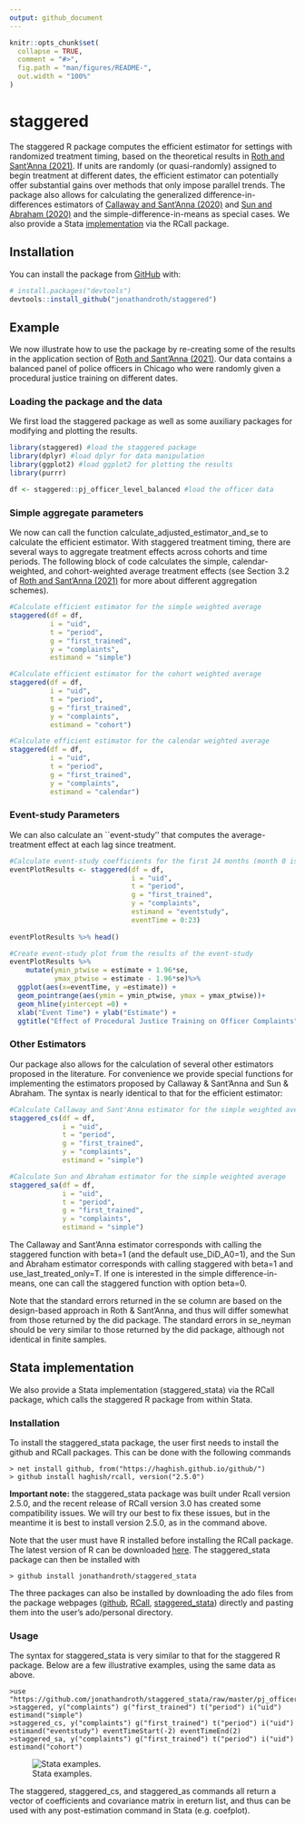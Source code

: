 ```yaml
---
output: github_document
---
```


<!-- README.md is generated from README.Rmd. Please edit that file -->
```r
knitr::opts_chunk$set(
  collapse = TRUE,
  comment = "#>",
  fig.path = "man/figures/README-",
  out.width = "100%"
)
```

# staggered

<!-- badges: start -->
<!-- badges: end -->

The staggered R package computes the efficient estimator for settings with randomized treatment timing, based on the theoretical results in [Roth and Sant'Anna (2021)](https://arxiv.org/pdf/2102.01291.pdf). If units are randomly (or quasi-randomly) assigned to begin treatment at different dates, the efficient estimator can potentially offer substantial gains over methods that only impose parallel trends. The package also allows for calculating the generalized difference-in-differences estimators of [Callaway and Sant'Anna (2020)](https://www.sciencedirect.com/science/article/pii/S0304407620303948?dgcid=author) and [Sun and Abraham (2020)](https://www.sciencedirect.com/science/article/abs/pii/S030440762030378X) and the simple-difference-in-means as special cases. We also provide a Stata [implementation](#stata-implementation) via the RCall package.

## Installation

You can install the package from [GitHub](https://github.com/) with:

``` r
# install.packages("devtools")
devtools::install_github("jonathandroth/staggered")
```
## Example

We now illustrate how to use the package by re-creating some of the results in the application section of [Roth and Sant'Anna (2021)](https://arxiv.org/pdf/2102.01291.pdf). Our data contains a balanced panel of police officers in Chicago who were randomly given a procedural justice training on different dates.

### Loading the package and the data

We first load the staggered package as well as some auxiliary packages for modifying and plotting the results.

```r
library(staggered) #load the staggered package
library(dplyr) #load dplyr for data manipulation
library(ggplot2) #load ggplot2 for plotting the results
library(purrr)

df <- staggered::pj_officer_level_balanced #load the officer data
```

### Simple aggregate parameters
We now can call the function calculate_adjusted_estimator_and_se to calculate the efficient estimator. With staggered treatment timing, there are several ways to aggregate treatment effects across cohorts and time periods. The following block of code calculates the simple, calendar-weighted, and cohort-weighted average treatment effects (see Section 3.2 of [Roth and Sant'Anna (2021)](https://arxiv.org/pdf/2102.01291.pdf) for more about different aggregation schemes).


```r
#Calculate efficient estimator for the simple weighted average
staggered(df = df, 
          i = "uid",
          t = "period",
          g = "first_trained",
          y = "complaints", 
          estimand = "simple")
```

```r
#Calculate efficient estimator for the cohort weighted average
staggered(df = df, 
          i = "uid",
          t = "period",
          g = "first_trained",
          y = "complaints", 
          estimand = "cohort") 
```

```r
#Calculate efficient estimator for the calendar weighted average
staggered(df = df, 
          i = "uid",
          t = "period",
          g = "first_trained",
          y = "complaints", 
          estimand = "calendar")
```


### Event-study Parameters
We can also calculate an ``event-study'' that computes the average-treatment effect at each lag since treatment.

```r
#Calculate event-study coefficients for the first 24 months (month 0 is instantaneous effect)
eventPlotResults <- staggered(df = df,         
                              i = "uid",
                              t = "period",
                              g = "first_trained",
                              y = "complaints", 
                              estimand = "eventstudy", 
                              eventTime = 0:23)
  
eventPlotResults %>% head()
```
```r
#Create event-study plot from the results of the event-study
eventPlotResults %>% 
    mutate(ymin_ptwise = estimate + 1.96*se,
           ymax_ptwise = estimate - 1.96*se)%>%
  ggplot(aes(x=eventTime, y =estimate)) +
  geom_pointrange(aes(ymin = ymin_ptwise, ymax = ymax_ptwise))+ 
  geom_hline(yintercept =0) +
  xlab("Event Time") + ylab("Estimate") +
  ggtitle("Effect of Procedural Justice Training on Officer Complaints")
```

### Other Estimators

Our package also allows for the calculation of several other estimators proposed in the literature. For convenience we provide special functions for implementing the estimators proposed by Callaway & Sant'Anna and Sun & Abraham. The syntax is nearly identical to that for the efficient estimator:

```r
#Calculate Callaway and Sant'Anna estimator for the simple weighted average
staggered_cs(df = df, 
             i = "uid",
             t = "period",
             g = "first_trained",
             y = "complaints", 
             estimand = "simple")
```

```r
#Calculate Sun and Abraham estimator for the simple weighted average
staggered_sa(df = df, 
             i = "uid",
             t = "period",
             g = "first_trained",
             y = "complaints", 
             estimand = "simple")
```



The Callaway and Sant'Anna estimator corresponds with calling the staggered function with beta=1 (and the default use_DiD_A0=1), and the Sun and Abraham estimator corresponds with calling staggered with beta=1 and use_last_treated_only=T. If one is interested in the simple difference-in-means, one can call the staggered function with option beta=0.

Note that the standard errors returned in the se column are based on the design-based approach in Roth & Sant'Anna, and thus will differ somewhat from those returned by the did package. The standard errors in se_neyman should be very similar to those returned by the did package, although not identical in finite samples. 


## Stata implementation

We also provide a Stata implementation (staggered_stata) via the RCall package, which calls the staggered R package from within Stata.

### Installation

To install the staggered_stata package, the user first needs to install the github and RCall packages. This can be done with the following commands
    
    > net install github, from("https://haghish.github.io/github/")
    > github install haghish/rcall, version("2.5.0")

**Important note:** the staggered_stata package was built under Rcall version 2.5.0, and the recent release of RCall version 3.0 has created some compatibility issues. We will try our best to fix these issues, but in the meantime it is best to install version 2.5.0, as in the command above.

Note that the user must have R installed before installing the RCall package. The latest version of R can be downloaded [here](https://cloud.r-project.org/). The staggered_stata package can then be installed with
  
    > github install jonathandroth/staggered_stata
  
The three packages can also be installed by downloading the ado files from the package webpages ([github](https://github.com/haghish/github), [RCall](https://github.com/haghish/rcall), [staggered_stata](https://github.com/jonathandroth/staggered_stata)) directly and pasting them into the user's ado/personal directory.

### Usage
The syntax for staggered_stata is very similar to that for the staggered R package. Below are a few illustrative examples, using the same data as above.

    >use "https://github.com/jonathandroth/staggered_stata/raw/master/pj_officer_level_balanced.dta"
    >staggered, y("complaints") g("first_trained") t("period") i("uid") estimand("simple")
    >staggered_cs, y("complaints") g("first_trained") t("period") i("uid") estimand("eventstudy") eventTimeStart(-2) eventTimeEnd(2)
    >staggered_sa, y("complaints") g("first_trained") t("period") i("uid") estimand("cohort")

![Stata examples.](man/figures/Stata_screenshot.png)

The staggered, staggered_cs, and staggered_as commands all return a vector of coefficients and covariance matrix in ereturn list, and thus can be used with any post-estimation command in Stata (e.g. coefplot). 

